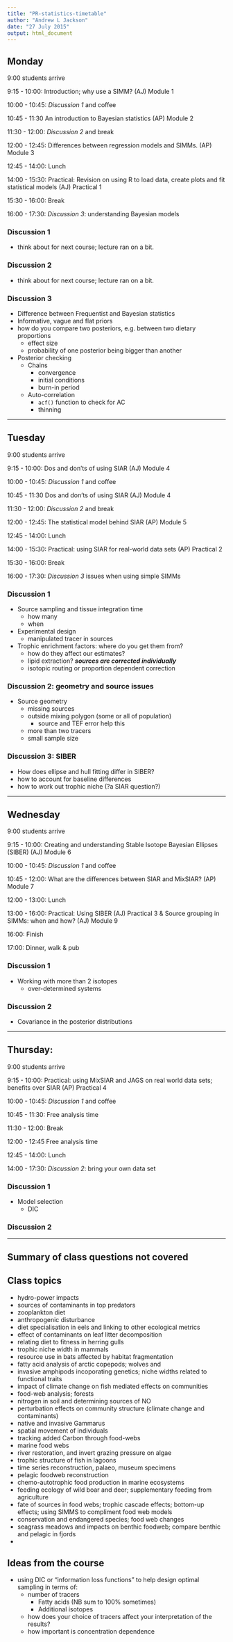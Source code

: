```yaml
---
title: "PR-statistics-timetable"
author: "Andrew L Jackson"
date: "27 July 2015"
output: html_document
---
```


## Monday 
9:00 students arrive

9:15 - 10:00: Introduction; why use a SIMM? (AJ) Module 1 

10:00 - 10:45: *Discussion 1* and coffee

10:45 - 11:30 An introduction to Bayesian statistics (AP) Module 2 

11:30 - 12:00: *Discussion 2* and break 

12:00 - 12:45: Differences between regression models and SIMMs. (AP) Module 3 

12:45 - 14:00: Lunch

14:00 - 15:30: Practical: Revision on using R to load data, create plots and fit statistical models (AJ) Practical 1

15:30 - 16:00: Break 

16:00 - 17:30: *Discussion 3*: understanding Bayesian models 

### Discussion 1
- think about for next course; lecture ran on a  bit.

### Discussion 2
- think about for next course; lecture ran on a bit.

### Discussion 3
- Difference between Frequentist and Bayesian statistics
- Informative, vague and flat priors
- how do you compare two posteriors, e.g. between two dietary proportions
  - effect size
  - probability of one posterior being bigger than another
- Posterior checking
  - Chains
    - convergence
    - initial conditions
    - burn-in period
  - Auto-correlation
    - `acf()` function to check for AC
    - thinning
    


----

## Tuesday 
9:00 students arrive

9:15 - 10:00: Dos and don'ts of using SIAR (AJ) Module 4 

10:00 - 10:45: *Discussion 1* and coffee 

10:45 - 11:30 Dos and don'ts of using SIAR (AJ) Module 4 

11:30 - 12:00: *Discussion 2* and break 

12:00 - 12:45: The statistical model behind SIAR (AP) Module 5 

12:45 - 14:00: Lunch 

14:00 - 15:30: Practical: using SIAR for real-world data sets (AP) Practical 2 

15:30 - 16:00: Break

16:00 - 17:30: *Discussion 3* issues when using simple SIMMs 

### Discussion 1
- Source sampling and tissue integration time
  - how many
  - when
- Experimental design
  - manipulated tracer in sources
- Trophic enrichment factors: where do you get them from?
  - how do they affect our estimates?
  - lipid extraction? ***sources are corrected individually***
  - isotopic routing or proportion dependent correction


### Discussion 2: geometry and source issues
- Source geometry
  - missing sources
  - outside mixing polygon (some or all of population)
    - source and TEF error help this
  - more than two tracers
  - small sample size

### Discussion 3: SIBER
- How does ellipse and hull fitting differ in SIBER?
- how to account for baseline differences
- how to work out trophic niche (?a SIAR question?)


----

## Wednesday 
9:00 students arrive 

9:15 - 10:00: Creating and understanding Stable Isotope Bayesian Ellipses (SIBER) (AJ) Module 6

10:00 - 10:45: *Discussion 1* and coffee 

10:45 - 12:00: What are the differences between SIAR and MixSIAR? (AP) Module 7 

12:00 - 13:00: Lunch 

13:00 - 16:00: Practical: Using SIBER (AJ) Practical 3  & Source grouping in SIMMs: when and how? (AJ) Module 9

16:00: Finish

17:00: Dinner, walk & pub

### Discussion 1
- Working with more than 2 isotopes 
  - over-determined systems

### Discussion 2
- Covariance in the posterior distributions

----

## Thursday: 
9:00 students arrive

9:15 - 10:00:  Practical: using MixSIAR and JAGS on real world data sets; benefits over SIAR (AP) Practical 4 

10:00 - 10:45: *Discussion 1* and coffee

10:45 - 11:30: Free analysis time

11:30 - 12:00: Break 

12:00 - 12:45 Free analysis time

12:45 - 14:00: Lunch

14:00 - 17:30: *Discussion 2*: bring your own data set

### Discussion 1
- Model selection
  - DIC


### Discussion 2


----

## Summary of class questions not covered


## Class topics

- hydro-power impacts
- sources of contaminants in top predators
- zooplankton diet
- anthropogenic disturbance
- diet specialisation in eels and linking to other ecological metrics
- effect of contaminants on leaf litter decomposition
- relating diet to fitness in herring gulls
- trophic niche width in mammals
- resource use in bats affected by habitat fragmentation
- fatty acid analysis of arctic copepods; wolves and 
- invasive amphipods incoporating genetics; niche widths related to functional traits
- impact of climate change on fish mediated effects on communities
- food-web analysis; forests
- nitrogen in soil and determining sources of NO
- perturbation effects on community structure (climate change and contaminants)
- native and invasive Gammarus
- spatial movement of individuals
- tracking added Carbon through food-webs
- marine food webs
- river restoration, and invert grazing pressure on algae
- trophic structure of fish in lagoons
- time series reconstruction, palaeo, museum specimens
- pelagic foodweb reconstruction
- chemo-autotrophic food production in marine ecosystems
- feeding ecology of wild boar and deer; supplementary feeding from agriculture
- fate of sources in food webs; trophic cascade effects; bottom-up effects; using SIMMS to compliment food web models
- conservation and endangered species; food web changes
- seagrass meadows and impacts on benthic foodweb; compare benthic and pelagic in fjords
- 


## Ideas from the course
- using DIC or "information loss functions" to help design optimal sampling in terms of:
  - number of tracers
    - Fatty acids (NB sum to 100% sometimes)
    - Additional isotopes
  - how does your choice of tracers affect your interpretation of the results?
  - how important is concentration dependence
    



  

